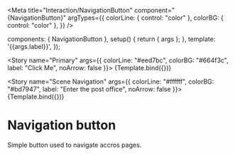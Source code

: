 
<Meta title="Interaction/NavigationButton" component="{NavigationButton}" argTypes={{
      colorLine: { control: "color" },
      colorBG: { control: "color" },
  }} />

  components: { NavigationButton },
  setup() {
    return { args };
  },
  template: '<NavigationButton v-bind="args">{{args.label}}</NavigationButton>',
});


<Story
  name="Primary"
  args={{
    colorLine: "#eed7bc",
    colorBG: "#664f3c",
    label: "Click Me",
    noArrow: false
  }}>
  {Template.bind({})}
</Story>

<Story
  name="Scene Navigation"
  args={{
    colorLine: "#ffffff",
    colorBG: "#bd7947",
    label: "Enter the post office",
    noArrow: false
  }}>
  {Template.bind({})}
</Story>


# Navigation button

Simple button used to navigate accros pages.
